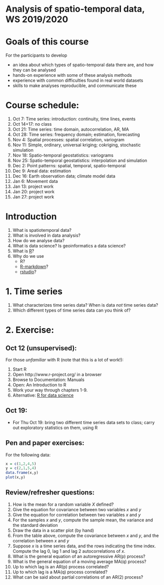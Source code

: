 # Analysis of spatio-temporal data, WS 2019/2020

# Goals of this course

For the participants to develop

* an idea about which types of spatio-temporal data there are, and how they can be analysed
* hands-on experience with some of these analysis methods
* experience with common difficulties found in real world datasets
* skills to make analyses reproducible, and communicate these


# Course schedule: 

1. Oct 7: Time series: introduction: continuity, time lines, events
1. Oct 14+17: no class
1. Oct 21: Time series: time domain, autocorrelation, AR, MA
1. Oct 28: Time series: frequency domain; estimation, forecasting
1. Nov 4: Spatial processes: spatial correlation, variogram
1. Nov 11: Simple, ordinary, universal kriging; cokriging, stochastic simulation
1. Nov 18: Spatio-temporal geostatistics: variograms
1. Nov 25: Spatio-temporal geostatistics: interpolation and simulation
1. Dec 2: Point patterns: spatial, temporal, spatio-temporal 
1. Dec 9: Areal data: estimation
1. Dec 16: Earth observation data; climate model data
1. Jan 6: Movement data
1. Jan 13: project work
1. Jan 20: project work
1. Jan 27: project work


# Introduction

1. What is spatiotemporal data?
1. What is involved in data analysis?
1. How do we analyse data?
1. What is data science? Is geoinformatics a data science?
1. What is [R](https://www.r-project.org/)? 
1. Why do we use 
    - R?
    - [R-markdown](http://rmarkdown.rstudio.com/)?
	- [rstudio](http://rstudio.com/)?

# 1. Time series

1. What characterizes time series data? When is data _not_ time series data?
1. Which different types of time series data can you think of?

# 2. Exercise:

## Oct 12 (unsupervised):

For those *unfamiliar* with R (note that this is a lot of work!):

1. Start R
1. Open http://www.r-project.org/ in a browser
1. Browse to Documentation: Manuals
1. Open: An Introduction to R
1. Work your way through chapters 1-9.
1. Alternative: [R for data science](http://r4ds.had.co.nz/)

## Oct 19:

* For Thu Oct 19: bring two different time series data sets to class;
carry out exploratory statistics on them, using R

## Pen and paper exercises:

For the following data:

```r
x = c(1,2,4,5)
y = c(2,1,5,4)
data.frame(x,y)
plot(x,y)
```

## Review/refresher questions:

1. How is the mean for a random variable $X$ defined?
1. Give the equation for covariance between two variables $x$ and $y$
1. Give the equation for correlation between two variables $x$ and $y$
1. For the samples $x$ and $y$, compute the sample mean, the variance and the standard deviation 
1. Draw the data in a scatter plot (by hand)
1. From the table above, compute the covariance between $x$ and $y$, and the correlation between $x$ and $y$
1. Suppose $x$ is a time series data, and the rows indicating the time index. Compute the lag 0, lag 1 and lag 2 autocorrelations of $x$.
1. What is the general equation of an autoregressive AR(p) process?
1. What is the general equation of a moving average MA(q) process?
1. Up to which lag is an AR(p) process correlated?
1. Up to which lag is a MA(q) process correlated?
1. What can be said about partial correlations of an AR(2) process?
